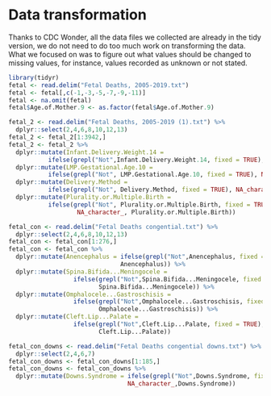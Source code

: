 # Data transformation

Thanks to CDC Wonder, all the data files we collected are already in the tidy version, we do not need to do too much work on transforming the data. What we focused on was to figure out what values should be changed to missing values, for instance, values recorded as unknown or not stated.

```r
library(tidyr)
fetal <- read.delim("Fetal Deaths, 2005-2019.txt")
fetal <- fetal[,c(-1,-3,-5,-7,-9,-11)]
fetal <- na.omit(fetal)
fetal$Age.of.Mother.9 <- as.factor(fetal$Age.of.Mother.9)

fetal_2 <- read.delim("Fetal Deaths, 2005-2019 (1).txt") %>%
  dplyr::select(2,4,6,8,10,12,13)
fetal_2 <- fetal_2[1:3942,]
fetal_2 <- fetal_2 %>%
  dplyr::mutate(Infant.Delivery.Weight.14 = 
           ifelse(grepl("Not",Infant.Delivery.Weight.14, fixed = TRUE), NA_character_, Infant.Delivery.Weight.14)) %>%
  dplyr::mutate(LMP.Gestational.Age.10 = 
           ifelse(grepl("Not", LMP.Gestational.Age.10, fixed = TRUE), NA_character_, LMP.Gestational.Age.10)) %>%
  dplyr::mutate(Delivery.Method = 
           ifelse(grepl("Not", Delivery.Method, fixed = TRUE), NA_character_, Delivery.Method)) %>%
  dplyr::mutate(Plurality.or.Multiple.Birth = 
           ifelse(grepl("Not", Plurality.or.Multiple.Birth, fixed = TRUE),
                   NA_character_, Plurality.or.Multiple.Birth))

fetal_con <- read.delim("Fetal Deaths congential.txt") %>%
  dplyr::select(2,4,6,8,10,12,13)
fetal_con <- fetal_con[1:276,]
fetal_con <- fetal_con %>%
  dplyr::mutate(Anencephalus = ifelse(grepl("Not",Anencephalus, fixed = TRUE), NA_character_,
                               Anencephalus)) %>%
  dplyr::mutate(Spina.Bifida...Meningocele = 
                  ifelse(grepl("Not",Spina.Bifida...Meningocele, fixed = TRUE), NA_character_,
                         Spina.Bifida...Meningocele)) %>%
  dplyr::mutate(Omphalocele...Gastroschisis = 
                  ifelse(grepl("Not",Omphalocele...Gastroschisis, fixed = TRUE), NA_character_,
                         Omphalocele...Gastroschisis)) %>%
  dplyr::mutate(Cleft.Lip...Palate = 
                  ifelse(grepl("Not",Cleft.Lip...Palate, fixed = TRUE), NA_character_,
                         Cleft.Lip...Palate))

fetal_con_downs <- read.delim("Fetal Deaths congential downs.txt") %>%
  dplyr::select(2,4,6,7)
fetal_con_downs <- fetal_con_downs[1:185,]
fetal_con_downs <- fetal_con_downs %>%
  dplyr::mutate(Downs.Syndrome = ifelse(grepl("Not",Downs.Syndrome, fixed = TRUE), 
                                 NA_character_,Downs.Syndrome)) 

```







